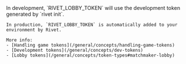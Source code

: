 <Info>
    In development, `RIVET_LOBBY_TOKEN` will use the development token generated by `rivet init`.

    In production, `RIVET_LOBBY_TOKEN` is automatically added to your environment by Rivet.

    More info:
    - [Handling game tokens](/general/concepts/handling-game-tokens)
    - [Development tokens](/general/concepts/dev-tokens)
    - [Lobby tokens](/general/concepts/token-types#matchmaker-lobby)
</Info>
